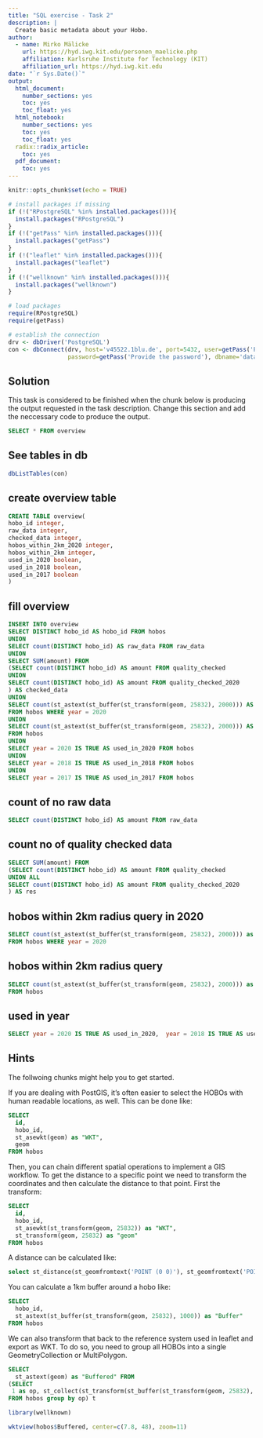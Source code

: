 ```yaml
---
title: "SQL exercise - Task 2"
description: |
  Create basic metadata about your Hobo.
author:
  - name: Mirko Mälicke
    url: https://hyd.iwg.kit.edu/personen_maelicke.php
    affiliation: Karlsruhe Institute for Technology (KIT)
    affiliation_url: https://hyd.iwg.kit.edu
date: "`r Sys.Date()`"
output:  
  html_document:
    number_sections: yes
    toc: yes
    toc_float: yes
  html_notebook:
    number_sections: yes
    toc: yes
    toc_float: yes
  radix::radix_article:
    toc: yes
  pdf_document:
    toc: yes
---
```


```r
knitr::opts_chunk$set(echo = TRUE)

# install packages if missing
if (!("RPostgreSQL" %in% installed.packages())){
  install.packages("RPostgreSQL")
}
if (!("getPass" %in% installed.packages())){
  install.packages("getPass")
}
if (!("leaflet" %in% installed.packages())){
  install.packages("leaflet")
}
if (!("wellknown" %in% installed.packages())){
  install.packages("wellknown")
}

# load packages
require(RPostgreSQL)
require(getPass)

# establish the connection
drv <- dbDriver('PostgreSQL')
con <- dbConnect(drv, host='v45522.1blu.de', port=5432, user=getPass('Provide the user'), 
                 password=getPass('Provide the password'), dbname='datamanagement')
```

## Solution

This task is considered to be finished when the chunk below is producing the output requested in the task description. Change this section and add the neccessary code to produce the output.

```sql
SELECT * FROM overview
```

## See tables in db

```r
dbListTables(con)
```


## create overview table

```sql
CREATE TABLE overview(
hobo_id integer,
raw_data integer,
checked_data integer,
hobos_within_2km_2020 integer,
hobos_within_2km integer,
used_in_2020 boolean,
used_in_2018 boolean,
used_in_2017 boolean
)
```

## fill overview

```sql
INSERT INTO overview
SELECT DISTINCT hobo_id AS hobo_id FROM hobos
UNION 
SELECT count(DISTINCT hobo_id) AS raw_data FROM raw_data
UNION
SELECT SUM(amount) FROM 
(SELECT count(DISTINCT hobo_id) AS amount FROM quality_checked
UNION
SELECT count(DISTINCT hobo_id) AS amount FROM quality_checked_2020
) AS checked_data
UNION
SELECT count(st_astext(st_buffer(st_transform(geom, 25832), 2000))) AS hobos_within_2km_2020
FROM hobos WHERE year = 2020
UNION
SELECT count(st_astext(st_buffer(st_transform(geom, 25832), 2000))) AS hobos_within_2km
FROM hobos
UNION
SELECT year = 2020 IS TRUE AS used_in_2020 FROM hobos
UNION
SELECT year = 2018 IS TRUE AS used_in_2018 FROM hobos
UNION
SELECT year = 2017 IS TRUE AS used_in_2017 FROM hobos
```

## count of no raw data 

```sql

SELECT count(DISTINCT hobo_id) AS amount FROM raw_data
```

## count no of quality checked data
```sql
SELECT SUM(amount) FROM 
(SELECT count(DISTINCT hobo_id) AS amount FROM quality_checked
UNION ALL
SELECT count(DISTINCT hobo_id) AS amount FROM quality_checked_2020
) AS res
```

## hobos within 2km radius query in 2020

```sql
SELECT count(st_astext(st_buffer(st_transform(geom, 25832), 2000))) as hobos_within_2km_2020
FROM hobos WHERE year = 2020
```

## hobos within 2km radius query

```sql
SELECT count(st_astext(st_buffer(st_transform(geom, 25832), 2000))) as hobos_within_2km
FROM hobos
```

## used in year

```sql
SELECT year = 2020 IS TRUE AS used_in_2020,  year = 2018 IS TRUE AS used_in_2018, year = 2017 IS TRUE AS used_in_2017 FROM hobos
```

## Hints

The follwoing chunks might help you to get started.

If you are dealing with PostGIS, it's often easier to select the HOBOs with human readable locations, as well.
This can be done like:
```sql
SELECT 
  id, 
  hobo_id,
  st_asewkt(geom) as "WKT",
  geom 
FROM hobos

```

Then, you can chain different spatial operations to implement a GIS workflow. To get the distance to a specific point we need to
transform the coordinates and then calculate the distance to that point. First the transform:
```sql
SELECT 
  id, 
  hobo_id,
  st_asewkt(st_transform(geom, 25832)) as "WKT",
  st_transform(geom, 25832) as "geom"
FROM hobos
```

A distance can be calculated like:
```sql
select st_distance(st_geomfromtext('POINT (0 0)'), st_geomfromtext('POINT (1 1)'))
```

You can calculate a 1km buffer around a hobo like:
```sql
SELECT 
  hobo_id,
  st_astext(st_buffer(st_transform(geom, 25832), 1000)) as "Buffer"
FROM hobos
```

We can also transform that back to the reference system used in leaflet and export as WKT. To do so, you need to group all
HOBOs into a single GeometryCollection or MultiPolygon.
```sql
SELECT 
  st_astext(geom) as "Buffered" FROM 
(SELECT 
 1 as op, st_collect(st_transform(st_buffer(st_transform(geom, 25832), 1000), 4326)) as geom
FROM hobos group by op) t

```

```r
library(wellknown)

wktview(hobos$Buffered, center=c(7.8, 48), zoom=11)
```

